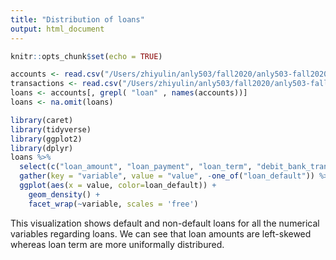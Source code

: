 ```yaml
---
title: "Distribution of loans"
output: html_document
---
```


```r
knitr::opts_chunk$set(echo = TRUE)
```

```r
accounts <- read.csv("/Users/zhiyulin/anly503/fall2020/anly503-fall2020-a5-zlds123/data/accounts_analytical.csv")
transactions <- read.csv("/Users/zhiyulin/anly503/fall2020/anly503-fall2020-a5-zlds123/data/transactions.csv")
loans <- accounts[, grepl( "loan" , names(accounts))]
loans <- na.omit(loans)
```


```r
library(caret)
library(tidyverse)
library(ggplot2)
library(dplyr)
loans %>% 
  select(c("loan_amount", "loan_payment", "loan_term", "debit_bank_transfer_loan_payment_txn_ct", "debit_bank_transfer_loan_payment_txn_tot", "debit_bank_transfer_loan_payment_avg_txn", "loan_default")) %>%
  gather(key = "variable", value = "value", -one_of("loan_default")) %>%
  ggplot(aes(x = value, color=loan_default)) +
    geom_density() +
    facet_wrap(~variable, scales = 'free') 
```

This visualization shows default and non-default loans for all the numerical variables regarding loans. We can see that loan amounts are left-skewed whereas loan term are more uniformally distribured. 